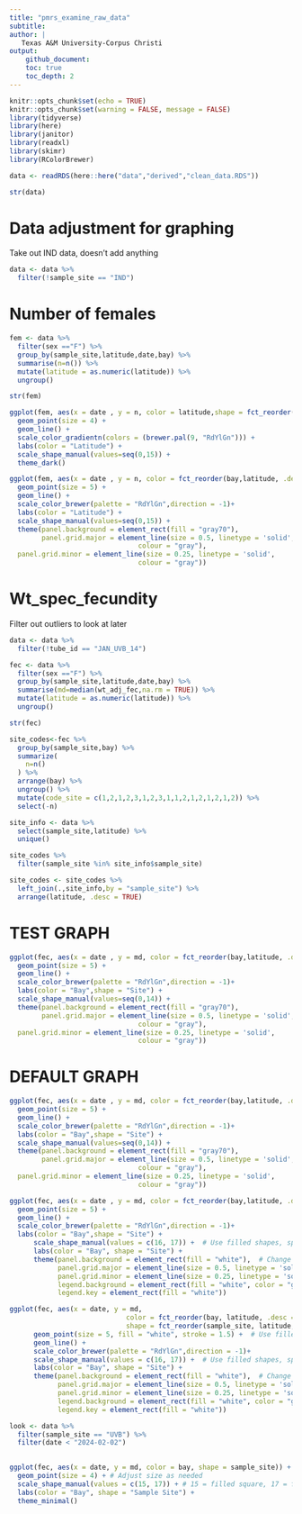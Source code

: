 ```yaml
---
title: "pmrs_examine_raw_data"
subtitle:
author: |
   Texas A&M University-Corpus Christi
output:
    github_document:
    toc: true
    toc_depth: 2
---
```


```r
knitr::opts_chunk$set(echo = TRUE)
knitr::opts_chunk$set(warning = FALSE, message = FALSE) 
library(tidyverse)
library(here)
library(janitor)
library(readxl)
library(skimr)
library(RColorBrewer)
```

```r
data <- readRDS(here::here("data","derived","clean_data.RDS"))
```

```r
str(data)
```

# Data adjustment for graphing

Take out IND data, doesn't add anything

```r
data <- data %>%
  filter(!sample_site == "IND")
```

# Number of females 

```r
fem <- data %>%
  filter(sex =="F") %>%
  group_by(sample_site,latitude,date,bay) %>%
  summarise(n=n()) %>%
  mutate(latitude = as.numeric(latitude)) %>%
  ungroup()

str(fem)
```

```r
ggplot(fem, aes(x = date , y = n, color = latitude,shape = fct_reorder(sample_site,latitude,.desc = TRUE))) +
  geom_point(size = 4) +
  geom_line() + 
  scale_color_gradientn(colors = (brewer.pal(9, "RdYlGn"))) +
  labs(color = "Latitude") + 
  scale_shape_manual(values=seq(0,15)) + 
  theme_dark()
```


```r
ggplot(fem, aes(x = date , y = n, color = fct_reorder(bay,latitude, .desc = TRUE),shape = fct_reorder(sample_site,latitude,.desc = TRUE))) +
  geom_point(size = 5) +
  geom_line() + 
  scale_color_brewer(palette = "RdYlGn",direction = -1)+
  labs(color = "Latitude") + 
  scale_shape_manual(values=seq(0,15)) + 
  theme(panel.background = element_rect(fill = "gray70"),  
        panel.grid.major = element_line(size = 0.5, linetype = 'solid',
                                colour = "gray"), 
  panel.grid.minor = element_line(size = 0.25, linetype = 'solid',
                                colour = "gray"))
```


# Wt_spec_fecundity

Filter out outliers to look at later

```r
data <- data %>%
  filter(!tube_id == "JAN_UVB_14")
```

```r
fec <- data %>%
  filter(sex =="F") %>%
  group_by(sample_site,latitude,date,bay) %>%
  summarise(md=median(wt_adj_fec,na.rm = TRUE)) %>%
  mutate(latitude = as.numeric(latitude)) %>%
  ungroup()

str(fec)
```


```r

site_codes<-fec %>%
  group_by(sample_site,bay) %>%
  summarize(
    n=n()
  ) %>%
  arrange(bay) %>%
  ungroup() %>%
  mutate(code_site = c(1,2,1,2,3,1,2,3,1,1,2,1,2,1,2,1,2)) %>%
  select(-n)

site_info <- data %>%
  select(sample_site,latitude) %>%
  unique()

site_codes %>%
  filter(sample_site %in% site_info$sample_site)

site_codes <- site_codes %>%
  left_join(.,site_info,by = "sample_site") %>%
  arrange(latitude, .desc = TRUE)
```

# TEST GRAPH

```r
ggplot(fec, aes(x = date , y = md, color = fct_reorder(bay,latitude, .desc = TRUE),shape = )) +
  geom_point(size = 5) +
  geom_line() + 
  scale_color_brewer(palette = "RdYlGn",direction = -1)+
  labs(color = "Bay",shape = "Site") + 
  scale_shape_manual(values=seq(0,14)) + 
  theme(panel.background = element_rect(fill = "gray70"),  
        panel.grid.major = element_line(size = 0.5, linetype = 'solid',
                                colour = "gray"), 
  panel.grid.minor = element_line(size = 0.25, linetype = 'solid',
                                colour = "gray"))
```


# DEFAULT GRAPH
```r
ggplot(fec, aes(x = date , y = md, color = fct_reorder(bay,latitude, .desc = TRUE),shape = fct_reorder(sample_site,latitude,.desc = TRUE))) +
  geom_point(size = 5) +
  geom_line() + 
  scale_color_brewer(palette = "RdYlGn",direction = -1)+
  labs(color = "Bay",shape = "Site") + 
  scale_shape_manual(values=seq(0,14)) + 
  theme(panel.background = element_rect(fill = "gray70"),  
        panel.grid.major = element_line(size = 0.5, linetype = 'solid',
                                colour = "gray"), 
  panel.grid.minor = element_line(size = 0.25, linetype = 'solid',
                                colour = "gray"))
```






```r
ggplot(fec, aes(x = date , y = md, color = fct_reorder(bay,latitude, .desc = TRUE),shape = fct_reorder(sample_site,latitude,.desc = TRUE))) +
  geom_point(size = 5) +
  geom_line() + 
  scale_color_brewer(palette = "RdYlGn",direction = -1)+
  labs(color = "Bay",shape = "Site") + 
      scale_shape_manual(values = c(16, 17)) +  # Use filled shapes, specify only two shapes
      labs(color = "Bay", shape = "Site") + 
      theme(panel.background = element_rect(fill = "white"),  # Change background to white
            panel.grid.major = element_line(size = 0.5, linetype = 'solid', colour = "gray80"), 
            panel.grid.minor = element_line(size = 0.25, linetype = 'solid', colour = "gray90"),
            legend.background = element_rect(fill = "white", color = "gray80"),  # White legend background
            legend.key = element_rect(fill = "white")) 
```



```r
ggplot(fec, aes(x = date, y = md, 
                             color = fct_reorder(bay, latitude, .desc = TRUE),
                             shape = fct_reorder(sample_site, latitude, .desc = TRUE))) +
      geom_point(size = 5, fill = "white", stroke = 1.5) +  # Use filled symbols
      geom_line() + 
      scale_color_brewer(palette = "RdYlGn",direction = -1)+
      scale_shape_manual(values = c(16, 17)) +  # Use filled shapes, specify only two shapes
      labs(color = "Bay", shape = "Site") + 
      theme(panel.background = element_rect(fill = "white"),  # Change background to white
            panel.grid.major = element_line(size = 0.5, linetype = 'solid', colour = "gray80"), 
            panel.grid.minor = element_line(size = 0.25, linetype = 'solid', colour = "gray90"),
            legend.background = element_rect(fill = "white", color = "gray80"),  # White legend background
            legend.key = element_rect(fill = "white")) 
```


```r
look <- data %>%
  filter(sample_site == "UVB") %>%
  filter(date < "2024-02-02")
  
```


```r
ggplot(fec, aes(x = date, y = md, color = bay, shape = sample_site)) +
  geom_point(size = 4) + # Adjust size as needed
  scale_shape_manual(values = c(15, 17)) + # 15 = filled square, 17 = filled triangle
  labs(color = "Bay", shape = "Sample Site") +
  theme_minimal()
```



